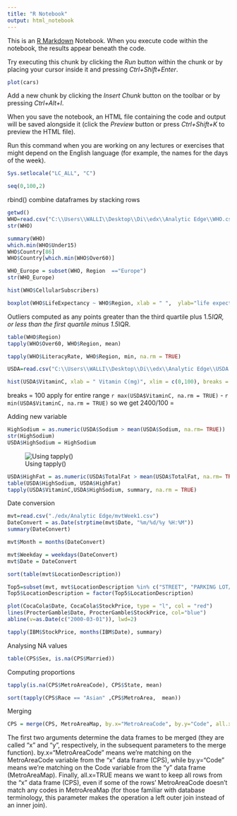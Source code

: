 ```yaml
---
title: "R Notebook"
output: html_notebook
---
```


This is an [R Markdown](http://rmarkdown.rstudio.com) Notebook. When you execute code within the notebook, the results appear beneath the code. 

Try executing this chunk by clicking the *Run* button within the chunk or by placing your cursor inside it and pressing *Ctrl+Shift+Enter*. 

```r
plot(cars)
```

Add a new chunk by clicking the *Insert Chunk* button on the toolbar or by pressing *Ctrl+Alt+I*.

When you save the notebook, an HTML file containing the code and output will be saved alongside it (click the *Preview* button or press *Ctrl+Shift+K* to preview the HTML file).

Run this command when you are working on any lectures or exercises that might depend on the English language (for example, the names for the days of the week).
```r
Sys.setlocale("LC_ALL", "C")
```

```r
seq(0,100,2)

```

rbind() combine dataframes by stacking rows

```r
getwd()
WHO=read.csv("C:\\Users\\WALLI\\Desktop\\Di\\edx\\Analytic Edge\\WHO.csv")
str(WHO)

```
```r
summary(WHO)
which.min(WHO$Under15)
WHO$Country[86]
WHO$Country[which.min(WHO$Over60)]

```

```r
WHO_Europe = subset(WHO, Region  =="Europe")
str(WHO_Europe)
```

```r
hist(WHO$CellularSubscribers)
```

```r
boxplot(WHO$LifeExpectancy ~ WHO$Region, xlab = " ",  ylab="life expectancy", main = "Life expectancy of countries by region")
```
Outliers computed as any points greater than the third quartile plus 1.5*IQR, or less than the first quartile minus 1.5*IQR. 
```r
table(WHO$Region)
tapply(WHO$Over60, WHO$Region, mean)
```
```r
tapply(WHO$LiteracyRate, WHO$Region, min, na.rm = TRUE)
```
```r
USDA=read.csv("C:\\Users\\WALLI\\Desktop\\Di\\edx\\Analytic Edge\\USDA.csv")
```
```r
hist(USDA$VitaminC, xlab = " Vitamin C(mg)", xlim = c(0,100), breaks = 100)
```
breaks = 100 apply for entire range `r max(USDA$VitaminC, na.rm = TRUE)` - `r min(USDA$VitaminC, na.rm = TRUE)` so we get 2400/100 =

Adding new variable
```r
HighSodium = as.numeric(USDA$Sodium > mean(USDA$Sodium, na.rm= TRUE))
str(HighSodium)
USDA$HighSodium = HighSodium
```

![Using tapply()](./Rnotebook_files/tapply.png)

```r
USDA$HighFat = as.numeric(USDA$TotalFat > mean(USDA$TotalFat, na.rm= TRUE))
table(USDA$HighSodium, USDA$HighFat)
tapply(USDA$VitaminC,USDA$HighSodium, summary, na.rm = TRUE)
```

Date conversion
```r
mvt=read.csv("./edx/Analytic Edge/mvtWeek1.csv")
DateConvert = as.Date(strptime(mvt$Date, "%m/%d/%y %H:%M"))
summary(DateConvert)
```

```r
mvt$Month = months(DateConvert)

mvt$Weekday = weekdays(DateConvert)
mvt$Date = DateConvert
```
```r
sort(table(mvt$LocationDescription))
```

```r
Top5=subset(mvt, mvt$LocationDescription %in% c("STREET", "PARKING LOT/GARAGE(NON.RESID.)", "ALLEY", "GAS STATION", "DRIVEWAY - RESIDENTIAL" ))
Top5$LocationDescription = factor(Top5$LocationDescription)
```
```r
plot(CocaCola$Date, CocaCola$StockPrice, type = "l", col = "red")
lines(ProcterGamble$Date, ProcterGamble$StockPrice, col="blue") 
abline(v=as.Date(c("2000-03-01")), lwd=2)
```


```r
tapply(IBM$StockPrice, months(IBM$Date), summary)
```

Analysing NA values
```r
table(CPS$Sex, is.na(CPS$Married))
```

Computing proportions
```r
tapply(is.na(CPS$MetroAreaCode), CPS$State, mean)

```


```r
sort(tapply(CPS$Race == "Asian" ,CPS$MetroArea,  mean))
```


Merging

```r
CPS = merge(CPS, MetroAreaMap, by.x="MetroAreaCode", by.y="Code", all.x=TRUE)

```

The first two arguments determine the data frames to be merged (they are called "x" and "y", respectively, in the subsequent parameters to the merge function). by.x="MetroAreaCode" means we're matching on the MetroAreaCode variable from the "x" data frame (CPS), while by.y="Code" means we're matching on the Code variable from the "y" data frame (MetroAreaMap). Finally, all.x=TRUE means we want to keep all rows from the "x" data frame (CPS), even if some of the rows' MetroAreaCode doesn't match any codes in MetroAreaMap (for those familiar with database terminology, this parameter makes the operation a left outer join instead of an inner join).
